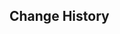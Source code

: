 {{Repertoire of Myriad Melodies Score
|name        = Any Last Words?
|image       = Repertoire of Myriad Melodies Cover 19.png
|album       = Liyue: Jade Moon Upon a Sea of Clouds
|order       = 7
|region      = Liyue
|character   = Hu Tao
|soundtrack  = Any Last Words?
|bpm         = 120
|duration    = 1m 33s
|level_1     = Normal
|stars_1     = 1
|reward_1    = Repertoire Coins*20
|notes_1     = 100
|level_2     = Hard
|stars_2     = 3
|reward_2    = Repertoire Coins*40
|notes_2     = 135
|level_3     = Pro
|stars_3     = 5
|reward_3    = Repertoire Coins*60
|notes_3     = 193
|level_4     = Legendary
|stars_4     = 6
|notes_4     = 230
}}

==Change History==
{{Change History|5.3}}